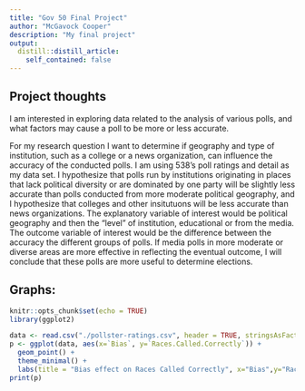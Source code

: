 ```yaml
---
title: "Gov 50 Final Project"
author: "McGavock Cooper"
description: "My final project"
output:
  distill::distill_article:
    self_contained: false
---
```




## Project thoughts

I am interested in exploring data related to the analysis of various polls, and what factors may cause a poll to be more or less accurate. 


For my research question I want to determine if geography and type of institution, such as a college or a news organization, can influence the accuracy of the conducted polls. I am using 538's poll ratings and detail as my data set. I hypothesize that polls run by institutions originating in places that lack political diversity or are dominated by one party will be slightly less accurate than polls conducted from more moderate political geography, and I hypothesize that colleges and other insitutuons will be less accurate than news organizations. The explanatory variable of interest would be political geography and then the "level" of institution, educational or from the media. The outcome variable of interest would be the difference between the accuracy the different groups of polls. If media polls in more moderate or diverse areas are more effective in reflecting the eventual outcome, I will conclude that these polls are more useful to determine elections. 


## Graphs:
```r
knitr::opts_chunk$set(echo = TRUE)
library(ggplot2)

data <- read.csv("./pollster-ratings.csv", header = TRUE, stringsAsFactors = FALSE)
p <- ggplot(data, aes(x=`Bias`, y=`Races.Called.Correctly`)) + 
  geom_point() + 
  theme_minimal() + 
  labs(title = "Bias effect on Races Called Correctly", x="Bias",y="Races Called Correctly")
print(p)
```
